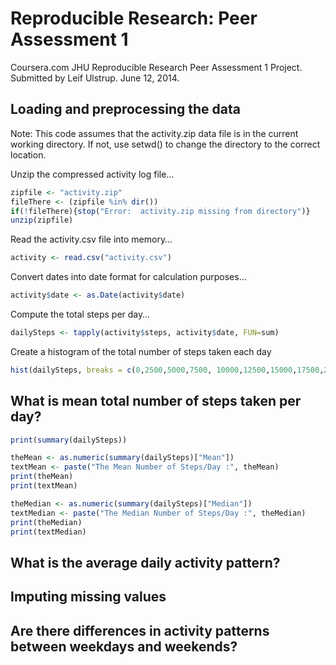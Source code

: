 # Reproducible Research: Peer Assessment 1
Coursera.com JHU Reproducible Research Peer Assessment 1 Project.
Submitted by Leif Ulstrup.  June 12, 2014.


## Loading and preprocessing the data
Note: This code assumes that the activity.zip data file is in the current working directory.  If not, use setwd() to change the directory to the correct location.

Unzip the compressed activity log file...
```r
zipfile <- "activity.zip"
fileThere <- (zipfile %in% dir())
if(!fileThere){stop("Error:  activity.zip missing from directory")}
unzip(zipfile)
```

Read the activity.csv file into memory...
```r
activity <- read.csv("activity.csv")
```

Convert dates into date format for calculation purposes...
```r
activity$date <- as.Date(activity$date)
```

Compute the total steps per day...
```r
dailySteps <- tapply(activity$steps, activity$date, FUN=sum)
```

Create a histogram of the total number of steps taken each day

```r
hist(dailySteps, breaks = c(0,2500,5000,7500, 10000,12500,15000,17500,20000, 22500, 25000), main = paste("Subject Anonymous Activity (Steps) from Oct-Nov 2012"), xlab = "Steps/Day", ylab = "Number of Days" , ylim = c(0,20))


```



## What is mean total number of steps taken per day?

```r
print(summary(dailySteps))

theMean <- as.numeric(summary(dailySteps)["Mean"])
textMean <- paste("The Mean Number of Steps/Day :", theMean)
print(theMean)
print(textMean)

theMedian <- as.numeric(summary(dailySteps)["Median"])
textMedian <- paste("The Median Number of Steps/Day :", theMedian)
print(theMedian)
print(textMedian)
```

## What is the average daily activity pattern?



## Imputing missing values



## Are there differences in activity patterns between weekdays and weekends?
